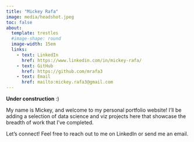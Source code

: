 ```yaml
---
title: "Mickey Rafa"
image: media/headshot.jpeg
toc: false
about: 
  template: trestles
  #image-shape: round
  image-width: 15em
  links:
    - text: LinkedIn
      href: https://www.linkedin.com/in/mickey-rafa/
    - text: GitHub
      href: https://github.com/mrafa3
    - text: Email
      href: mailto:mickey.rafa3@gmail.com
---
```


**Under construction** :)

My name is Mickey, and welcome to my personal portfolio website! I'll be adding a selection of data science and viz projects here that showcase the breadth of work that I've completed.

Let's connect! Feel free to reach out to me on LinkedIn or send me an email.
